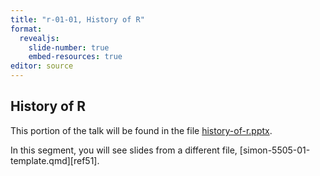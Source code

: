 ```yaml
---
title: "r-01-01, History of R"
format: 
  revealjs:
    slide-number: true
    embed-resources: true
editor: source
---
```


## History of R

This portion of the talk will be found in the file [history-of-r.pptx][ref11].

[ref11]: ## Live demonstration of running R

In this segment, you will see slides from a different file, [simon-5505-01-template.qmd][ref51].

[ref11]: https://github.com/pmean/classes/blob/master/general/history-of-r.pptx
